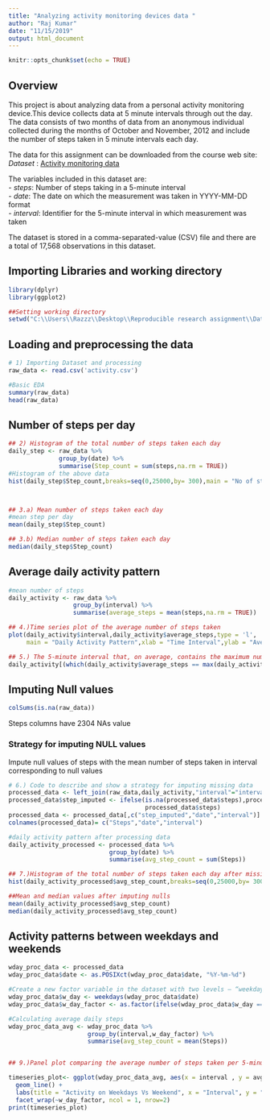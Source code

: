 ---
title: "Analyzing activity monitoring devices data "
author: "Raj Kumar"
date: "11/15/2019"
output: html_document
---

```{r setup, include=FALSE}
knitr::opts_chunk$set(echo = TRUE)
```

## Overview
This project is about analyzing data from a personal activity monitoring device.This device collects data at 5 minute intervals through out the day.   
The data consists of two months of data from an anonymous individual collected during the months of October and November, 2012 and include the number of steps taken in 5 minute intervals each day.  

The data for this assignment can be downloaded from the course web site:   
*Dataset* : [Activity monitoring data](https://d396qusza40orc.cloudfront.net/repdata%2Fdata%2Factivity.zip) 

The variables included in this dataset are:  
- *steps*: Number of steps taking in a 5-minute interval  
- *date*: The date on which the measurement was taken in YYYY-MM-DD format  
- *interval*: Identifier for the 5-minute interval in which measurement was taken  

The dataset is stored in a comma-separated-value (CSV) file and there are a total of 17,568 observations in this dataset.

## Importing Libraries and working directory
```{r , message=FALSE}
library(dplyr)  
library(ggplot2)

##Setting working directory
setwd("C:\\Users\\Razzz\\Desktop\\Reproducible research assignment\\Data")
```

## Loading and preprocessing the data
```{r}
# 1) Importing Dataset and processing
raw_data <- read.csv('activity.csv')

#Basic EDA
summary(raw_data)
head(raw_data)
```

## Number of steps per day
```{r}
## 2) Histogram of the total number of steps taken each day
daily_step <- raw_data %>%
              group_by(date) %>%
              summarise(Step_count = sum(steps,na.rm = TRUE))
#Histogram of the above data
hist(daily_step$Step_count,breaks=seq(0,25000,by= 300),main = "No of steps per Day",xlab = "Step Count",col = "red")



## 3.a) Mean number of steps taken each day
#mean step per day
mean(daily_step$Step_count)

## 3.b) Median number of steps taken each day
median(daily_step$Step_count)
```

## Average daily activity pattern

```{r}
#mean number of steps
daily_activity <- raw_data %>%
                  group_by(interval) %>%
                  summarise(average_steps = mean(steps,na.rm = TRUE))

## 4.)Time series plot of the average number of steps taken
plot(daily_activity$interval,daily_activity$average_steps,type = 'l',
     main = "Daily Activity Pattern",xlab = "Time Interval",ylab = "Average Step taken")

## 5.) The 5-minute interval that, on average, contains the maximum number of steps
daily_activity[(which(daily_activity$average_steps == max(daily_activity$average_steps))),c("interval")]

```

## Imputing Null values
```{r}
colSums(is.na(raw_data))
```
Steps columns have 2304 NAs value

### Strategy for imputing NULL values
Impute null values of steps with the mean number of steps taken in interval corresponding to null values

```{r, message=FALSE}
# 6.) Code to describe and show a strategy for imputing missing data
processed_data <- left_join(raw_data,daily_activity,"interval"="interval")
processed_data$step_imputed <- ifelse(is.na(processed_data$steps),processed_data$average_steps,
                                      processed_data$steps)
processed_data <- processed_data[,c("step_imputed","date","interval")]
colnames(processed_data)= c("Steps","date","interval")

#daily activity pattern after processing data
daily_activity_processed <- processed_data %>%
                            group_by(date) %>%
                            summarise(avg_step_count = sum(Steps))

## 7.)Histogram of the total number of steps taken each day after missing values are imputed
hist(daily_activity_processed$avg_step_count,breaks=seq(0,25000,by= 300),main = "No of steps per Day",xlab = "Step Count",col = "red")

##Mean and median values after imputing nulls
mean(daily_activity_processed$avg_step_count)
median(daily_activity_processed$avg_step_count)
```


## Activity patterns between weekdays and weekends

```{r , warning=FALSE}
wday_proc_data <- processed_data
wday_proc_data$date <- as.POSIXct(wday_proc_data$date, "%Y-%m-%d")

#Create a new factor variable in the dataset with two levels – “weekday” and “weekend”
wday_proc_data$w_day <- weekdays(wday_proc_data$date)
wday_proc_data$w_day_factor <- as.factor(ifelse(wday_proc_data$w_day == 'Saturday' | wday_proc_data$w_day == 'Sunday',"Weekend","Weekdays"))

#Calculating average daily steps
wday_proc_data_avg <- wday_proc_data %>%
                      group_by(interval,w_day_factor) %>%
                      summarise(avg_step_count = mean(Steps))


## 9.)Panel plot comparing the average number of steps taken per 5-minute interval across weekdays and weekends

timeseries_plot<- ggplot(wday_proc_data_avg, aes(x = interval , y = avg_step_count, color = w_day_factor)) +
  geom_line() +
  labs(title = "Activity on Weekdays Vs Weekend", x = "Interval", y = "Average number of steps") +
  facet_wrap(~w_day_factor, ncol = 1, nrow=2)
print(timeseries_plot)
```

